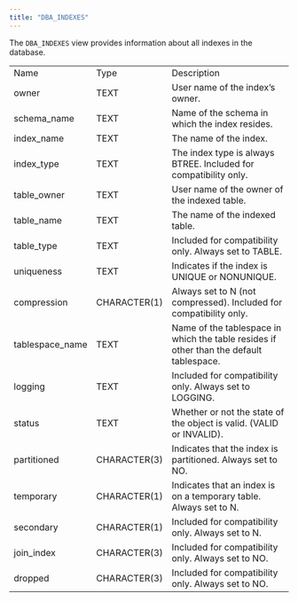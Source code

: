 ```yaml
---
title: "DBA_INDEXES"
---
```


The `DBA_INDEXES` view provides information about all indexes in the database.

|                  |              |                                                                                         |
| ---------------- | ------------ | --------------------------------------------------------------------------------------- |
| Name             | Type         | Description                                                                             |
| owner            | TEXT         | User name of the index’s owner.                                                         |
| schema_name     | TEXT         | Name of the schema in which the index resides.                                          |
| index_name      | TEXT         | The name of the index.                                                                  |
| index_type      | TEXT         | The index type is always BTREE. Included for compatibility only.                        |
| table_owner     | TEXT         | User name of the owner of the indexed table.                                            |
| table_name      | TEXT         | The name of the indexed table.                                                          |
| table_type      | TEXT         | Included for compatibility only. Always set to TABLE.                                   |
| uniqueness       | TEXT         | Indicates if the index is UNIQUE or NONUNIQUE.                                          |
| compression      | CHARACTER(1) | Always set to N (not compressed). Included for compatibility only.                      |
| tablespace_name | TEXT         | Name of the tablespace in which the table resides if other than the default tablespace. |
| logging          | TEXT         | Included for compatibility only. Always set to LOGGING.                                 |
| status           | TEXT         | Whether or not the state of the object is valid. (VALID or INVALID).                    |
| partitioned      | CHARACTER(3) | Indicates that the index is partitioned. Always set to NO.                              |
| temporary        | CHARACTER(1) | Indicates that an index is on a temporary table. Always set to N.                       |
| secondary        | CHARACTER(1) | Included for compatibility only. Always set to N.                                       |
| join_index      | CHARACTER(3) | Included for compatibility only. Always set to NO.                                      |
| dropped          | CHARACTER(3) | Included for compatibility only. Always set to NO.                                      |
